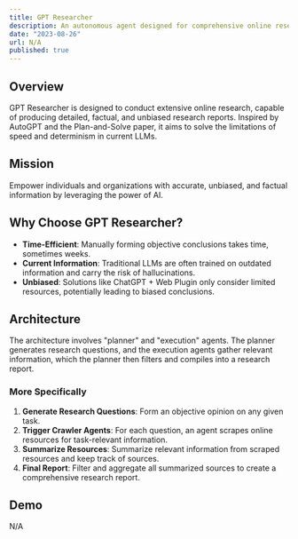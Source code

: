 ```yaml
---
title: GPT Researcher
description: An autonomous agent designed for comprehensive online research tasks. It produces detailed, factual, and unbiased reports, leveraging the power of AI for accurate information.
date: "2023-08-26"
url: N/A
published: true
---
```


## Overview

GPT Researcher is designed to conduct extensive online research, capable of producing detailed, factual, and unbiased research reports. Inspired by AutoGPT and the Plan-and-Solve paper, it aims to solve the limitations of speed and determinism in current LLMs.

## Mission

Empower individuals and organizations with accurate, unbiased, and factual information by leveraging the power of AI.

## Why Choose GPT Researcher?

- **Time-Efficient**: Manually forming objective conclusions takes time, sometimes weeks.
- **Current Information**: Traditional LLMs are often trained on outdated information and carry the risk of hallucinations.
- **Unbiased**: Solutions like ChatGPT + Web Plugin only consider limited resources, potentially leading to biased conclusions.

## Architecture

The architecture involves "planner" and "execution" agents. The planner generates research questions, and the execution agents gather relevant information, which the planner then filters and compiles into a research report.

### More Specifically

1. **Generate Research Questions**: Form an objective opinion on any given task.
2. **Trigger Crawler Agents**: For each question, an agent scrapes online resources for task-relevant information.
3. **Summarize Resources**: Summarize relevant information from scraped resources and keep track of sources.
4. **Final Report**: Filter and aggregate all summarized sources to create a comprehensive research report.

## Demo

N/A

